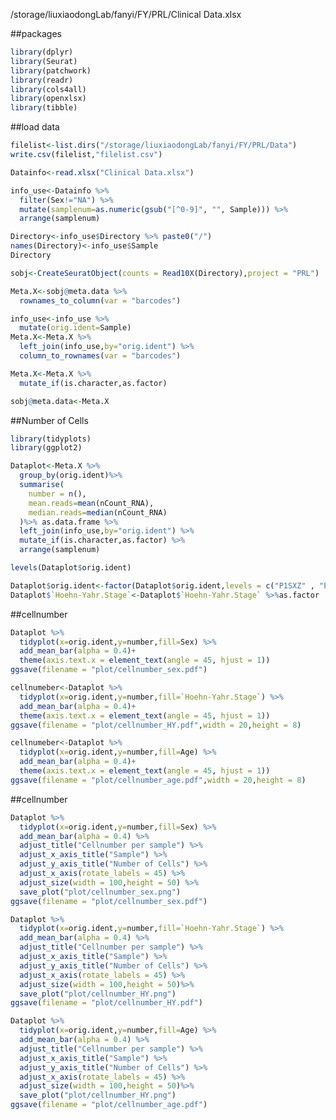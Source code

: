 /storage/liuxiaodongLab/fanyi/FY/PRL/Clinical Data.xlsx


##packages
```r
library(dplyr)
library(Seurat)
library(patchwork)
library(readr)
library(cols4all)
library(openxlsx)
library(tibble)
```

##load data
```r
filelist<-list.dirs("/storage/liuxiaodongLab/fanyi/FY/PRL/Data")
write.csv(filelist,"filelist.csv")
```


```r
Datainfo<-read.xlsx("Clinical Data.xlsx")

info_use<-Datainfo %>%
  filter(Sex!="NA") %>%
  mutate(samplenum=as.numeric(gsub("[^0-9]", "", Sample))) %>%
  arrange(samplenum)
```

```r
Directory<-info_use$Directory %>% paste0("/")
names(Directory)<-info_use$Sample
Directory
```

```r
sobj<-CreateSeuratObject(counts = Read10X(Directory),project = "PRL")
```

```r
Meta.X<-sobj@meta.data %>%
  rownames_to_column(var = "barcodes")

info_use<-info_use %>%
  mutate(orig.ident=Sample)
Meta.X<-Meta.X %>%
  left_join(info_use,by="orig.ident") %>%
  column_to_rownames(var = "barcodes")

Meta.X<-Meta.X %>%
  mutate_if(is.character,as.factor)

sobj@meta.data<-Meta.X
```

##Number of Cells
```r
library(tidyplots)
library(ggplot2)
```

```r
Dataplot<-Meta.X %>%
  group_by(orig.ident)%>%
  summarise(
    number = n(),
    mean.reads=mean(nCount_RNA),
    median.reads=median(nCount_RNA)
  )%>% as.data.frame %>%
  left_join(info_use,by="orig.ident") %>%
  mutate_if(is.character,as.factor) %>%
  arrange(samplenum)

levels(Dataplot$orig.ident)
```

```r
Dataplot$orig.ident<-factor(Dataplot$orig.ident,levels = c("P1SXZ" , "P2LM"  , "P3MLR" , "P4CZZ" ,"P5DGJ", "P6ZJR" , "P7WL" ,  "P8FYD",  "P9TJR","P10CLW" ,"P11XAF" ,"P12LBS" ,"P13WJR", "P14ZQM" ,"P15ZHM", "P16RMQ", "P17BMH" ,"P18DJX"))
Dataplot$`Hoehn-Yahr.Stage`<-Dataplot$`Hoehn-Yahr.Stage` %>%as.factor
```


##cellnumber
```r
Dataplot %>%
  tidyplot(x=orig.ident,y=number,fill=Sex) %>%
  add_mean_bar(alpha = 0.4)+ 
  theme(axis.text.x = element_text(angle = 45, hjust = 1)) 
ggsave(filename = "plot/cellnumber_sex.pdf")
```
```r

cellnumeber<-Dataplot %>%
  tidyplot(x=orig.ident,y=number,fill=`Hoehn-Yahr.Stage`) %>%
  add_mean_bar(alpha = 0.4)+ 
  theme(axis.text.x = element_text(angle = 45, hjust = 1))
ggsave(filename = "plot/cellnumber_HY.pdf",width = 20,height = 8)
```
```r
cellnumeber<-Dataplot %>%
  tidyplot(x=orig.ident,y=number,fill=Age) %>%
  add_mean_bar(alpha = 0.4)+ 
  theme(axis.text.x = element_text(angle = 45, hjust = 1))
ggsave(filename = "plot/cellnumber_age.pdf",width = 20,height = 8)
```

##cellnumber
```r
Dataplot %>%
  tidyplot(x=orig.ident,y=number,fill=Sex) %>%
  add_mean_bar(alpha = 0.4) %>% 
  adjust_title("Cellnumber per sample") %>%
  adjust_x_axis_title("Sample") %>%
  adjust_y_axis_title("Number of Cells") %>%
  adjust_x_axis(rotate_labels = 45) %>%
  adjust_size(width = 100,height = 50) %>%
  save_plot("plot/cellnumber_sex.png")
ggsave(filename = "plot/cellnumber_sex.pdf")
```
```r

Dataplot %>%
  tidyplot(x=orig.ident,y=number,fill=`Hoehn-Yahr.Stage`) %>%
  add_mean_bar(alpha = 0.4) %>% 
  adjust_title("Cellnumber per sample") %>%
  adjust_x_axis_title("Sample") %>%
  adjust_y_axis_title("Number of Cells") %>%
  adjust_x_axis(rotate_labels = 45) %>%
  adjust_size(width = 100,height = 50)%>%
  save_plot("plot/cellnumber_HY.png")
ggsave(filename = "plot/cellnumber_HY.pdf")
```
```r

Dataplot %>%
  tidyplot(x=orig.ident,y=number,fill=Age) %>%
  add_mean_bar(alpha = 0.4) %>% 
  adjust_title("Cellnumber per sample") %>%
  adjust_x_axis_title("Sample") %>%
  adjust_y_axis_title("Number of Cells") %>%
  adjust_x_axis(rotate_labels = 45) %>%
  adjust_size(width = 100,height = 50)%>%
  save_plot("plot/cellnumber_HY.png")
ggsave(filename = "plot/cellnumber_age.pdf")
```



